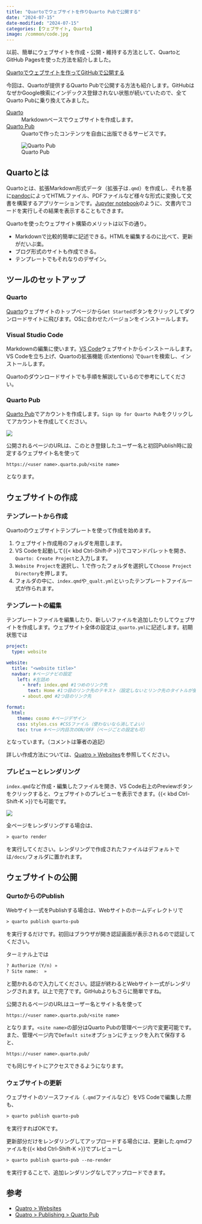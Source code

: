 ---
title: "Quartoでウェブサイトを作りQuarto Pubで公開する"
date: "2024-07-15"
date-modified: "2024-07-15"
categories: [ウェブサイト, Quarto]
image: /common/code.jpg
---


以前、簡単にウェブサイトを作成・公開・維持する方法として、QuartoとGitHub Pagesを使った方法を紹介しました。

[Quartoでウェブサイトを作ってGitHubで公開する](/posts/website_quatro_github/)

今回は、Quartoが提供するQuarto Pubで公開する方法も紹介します。GitHubはなぜかGoogle検索にインデックス登録されない状態が続いていたので、全てQuarto Pubに乗り換えてみました。

[Quarto](https://quarto.org)
: Markdownベースでウェブサイトを作成します。

[Quarto Pub](https://quartopub.com/)
: Quartoで作ったコンテンツを自由に出版できるサービスです。

![Quarto Pub](quartopub_top.png)


## Quartoとは

Quartoとは、拡張Markdown形式データ（拡張子は`.qmd`）を作成し、それを基に[pandoc](https://pandoc.org/)によってHTMLファイル、PDFファイルなど様々な形式に変換して文書を構築するアプリケーションです。[Jupyter notebook](https://jupyter.org/)のように、文書内でコードを実行しその結果を表示することもできます。

Quartoを使ったウェブサイト構築のメリットは以下の通り。

- Markdownで比較的簡単に記述できる。HTMLを編集するのに比べて、更新がだいぶ楽。
- ブログ形式のサイトも作成できる。
- テンプレートでもそれなりのデザイン。


## ツールのセットアップ

### Quarto

[Quarto](https://quarto.org)ウェブサイトのトップページから`Get Started`ボタンをクリックしてダウンロードサイトに飛びます。OSに合わせたバージョンをインストールします。


### Visual Studio Code

Markdownの編集に使います。[VS Code](https://code.visualstudio.com/)ウェブサイトからインストールします。VS Codeを立ち上げ、Quartoの拡張機能 (Extentions) で`Quart`を検索し、インストールします。

Quartoのダウンロードサイトでも手順を解説しているので参考にしてください。


### Quarto Pub

[Quarto Pub](https://quartopub.com/)でアカウントを作成します。`Sign Up for Quarto Pub`をクリックしてアカウントを作成してください。

![](quartopub_signup.png)


公開されるページのURLは、このとき登録したユーザー名と初回Publish時に設定するウェブサイト名を使って

`https://<user name>.quarto.pub/<site name>`

となります。



## ウェブサイトの作成

### テンプレートから作成

Quartoのウェブサイトテンプレートを使って作成を始めます。

1. ウェブサイト作成用のフォルダを用意します。
2. VS Codeを起動して{{< kbd Ctrl-Shift-P >}}でコマンドパレットを開き、`Quarto: Create Project`と入力します。
3. `Website Project`を選択し、1.で作ったフォルダを選択して`Choose Project Directory`を押します。
4. フォルダの中に、`index.qmd`や`_qualt.yml`といったテンプレートファイル一式が作られます。

### テンプレートの編集

テンプレートファイルを編集したり、新しいファイルを追加したりしてウェブサイトを作成します。ウェブサイト全体の設定は`_quarto.yml`に記述します。初期状態では

```yaml
project:
  type: website

website:
  title: "<website title>"
  navbar: #ページナビの設定
    left: #左詰め
      - href: index.qmd #1つめのリンク先
        text: Home #1つ目のリンク先のテキスト（設定しないとリンク先のタイトルが使われる）
      - about.qmd #2つ目のリンク先

format:
  html:
    theme: cosmo #ページデザイン
    css: styles.css #CSSファイル（使わないなら消してよい）
    toc: true #ページ内目次のON/OFF（ページごとの設定も可）
```

となっています。（コメントは筆者の追記）

詳しい作成方法については、[Quatro > Websites](https://quarto.org/docs/websites/)を参照してください。


### プレビューとレンダリング

`index.qmd`など作成・編集したファイルを開き、VS Code右上のPreviewボタンをクリックすると、ウェブサイトのプレビューを表示できます。{{< kbd Ctrl-Shift-K >}}でも可能です。

![](quarto_preview.png)

全ページをレンダリングする場合は、

```default
> quarto render
```

を実行してください。レンダリングで作成されたファイルはデフォルトでは`/docs/`フォルダに置かれます。


## ウェブサイトの公開

### QurtoからのPublish

Webサイト一式をPublishする場合は、Webサイトのホームディレクトリで

```default
> quarto publish quarto-pub
```

を実行するだけです。初回はブラウザが開き認証画面が表示されるので認証してください。

ターミナル上では

```default
? Authorize (Y/n) » 
? Site name:  » 
```

と聞かれるので入力してください。認証が終わるとWebサイト一式がレンダリングされます。以上で完了です。GitHubよりもさらに簡単ですね。

公開されるページのURLはユーザー名とサイト名を使って

`https://<user name>.quarto.pub/<site name>`

となります。`<site name>`の部分はQuarto Pubの管理ページ内で変更可能です。また、管理ページ内で`Default site`オプションにチェックを入れて保存すると、

`https://<user name>.quarto.pub/`

でも同じサイトにアクセスできるようになります。


### ウェブサイトの更新

ウェブサイトのソースファイル（`.qmd`ファイルなど）をVS Codeで編集した際も、

```default
> quarto publish quarto-pub
```

を実行すればOKです。

更新部分だけをレンダリングしてアップロードする場合には、更新した.qmdファイルを{{< kbd Ctrl-Shift-K >}}でプレビューし

```default
> quarto publish quarto-pub --no-render
```

を実行することで、追加レンダリングなしでアップロードできます。

## 参考

- [Quatro > Websites](https://quarto.org/docs/websites/)
- [Quatro > Publishing > Quarto Pub](https://quarto.org/docs/publishing/quarto-pub.html)